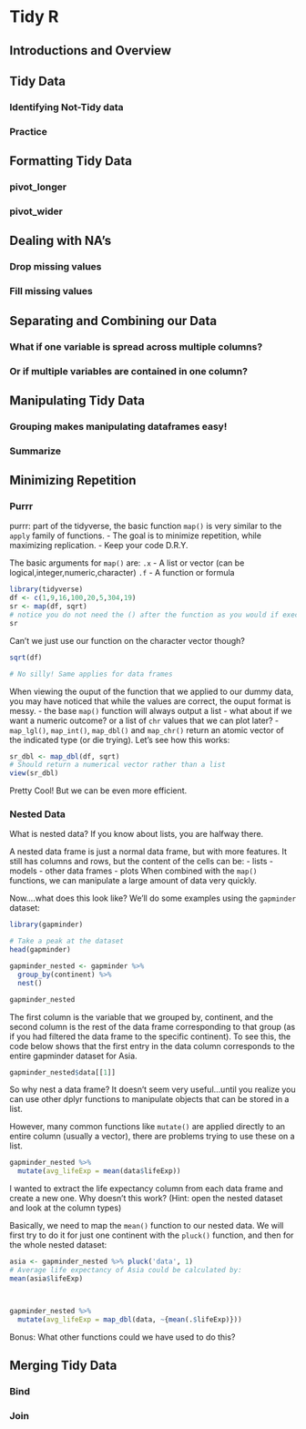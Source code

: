 # Tidy R

## Introductions and Overview

## Tidy Data

### Identifying Not-Tidy data

### Practice

## Formatting Tidy Data

### pivot_longer

### pivot_wider

## Dealing with NA's

### Drop missing values

### Fill missing values

## Separating and Combining our Data

### What if one variable is spread across multiple columns?

### Or if multiple variables are contained in one column?

## Manipulating Tidy Data

### Grouping makes manipulating dataframes easy!

### Summarize

## Minimizing Repetition

### Purrr

purrr: part of the tidyverse, the basic function `map()` is very similar to the `apply` family of functions.
  - The goal is to minimize repetition, while maximizing replication. 
  - Keep your code D.R.Y.
  
The basic arguments for `map()` are:
`.x` - A list or vector (can be logical,integer,numeric,character)
`.f` - A function or formula

```r
library(tidyverse)
df <- c(1,9,16,100,20,5,304,19)
sr <- map(df, sqrt)
# notice you do not need the () after the function as you would if executing from console
sr
```

Can't we just use our function on the character vector though?

```r
sqrt(df)

# No silly! Same applies for data frames
```

When viewing the ouput of the function that we applied to our dummy data, you may have noticed that while the values are correct, the ouput format is messy.
  - the base `map()` function will always output a list
  - what about if we want a numeric outcome? or a list of `chr` values that we can plot later?
  - `map_lgl()`, `map_int()`, `map_dbl()` and `map_chr()` return an atomic vector of the indicated type (or die trying).
Let's see how this works:
```r

sr_dbl <- map_dbl(df, sqrt)
# Should return a numerical vector rather than a list
view(sr_dbl)

```

Pretty Cool! But we can be even more efficient.

### Nested Data

What is nested data? If you know about lists, you are halfway there.

A nested data frame is just a normal data frame, but with more features. It still has columns and rows, but the content of the cells can be:
  - lists
  - models
  - other data frames
  - plots
When combined with the `map()` functions, we can manipulate a large amount of data very quickly. 

Now....what does this look like? We'll do some examples using the `gapminder` dataset:
```r

library(gapminder)

# Take a peak at the dataset
head(gapminder)

gapminder_nested <- gapminder %>% 
  group_by(continent) %>% 
  nest()

gapminder_nested
```
The first column is the variable that we grouped by, continent, and the second column is the rest of the data frame corresponding to that group (as if you had filtered the data frame to the specific continent). To see this, the code below shows that the first entry in the data column corresponds to the entire gapminder dataset for Asia.

```r
gapminder_nested$data[[1]]
```

So why nest a data frame? It doesn't seem very useful...until you realize you can use other dplyr functions to manipulate objects that can be stored in a list. 

However, many common functions like `mutate()` are applied directly to an entire column (usually a vector), there are problems trying to use these on a list. 
```r
gapminder_nested %>% 
  mutate(avg_lifeExp = mean(data$lifeExp))
```

I wanted to extract the life expectancy column from each data frame and create a new one. Why doesn't this work? (Hint: open the nested dataset and look at the column types)

Basically, we need to map the `mean()` function to our nested data. We will first try to do it for just one continent with the `pluck()` function, and then for the whole nested dataset:

```r
asia <- gapminder_nested %>% pluck('data', 1)
# Average life expectancy of Asia could be calculated by:
mean(asia$lifeExp)



gapminder_nested %>% 
  mutate(avg_lifeExp = map_dbl(data, ~{mean(.$lifeExp)}))
```
Bonus: What other functions could we have used to do this?


## Merging Tidy Data

### Bind

### Join








